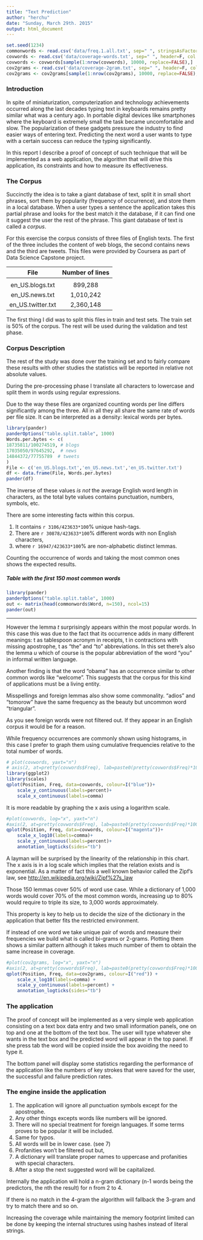 ```yaml
---
title: "Text Prediction"
author: "herchu"
date: "Sunday, March 29th. 2015"
output: html_document
---
```


```r
set.seed(1234)
commonwords <- read.csv('data/freq.1.all.txt', sep=" ", stringsAsFactors=F, nrows=1000, header=F, col.names=c('Freq','Word'))
covwords <- read.csv('data/coverage-words.txt', sep=" ", header=F, col.names=c('Position','Freq'))
covwords <- covwords[sample(1:nrow(covwords), 10000, replace=FALSE),]
cov2grams <- read.csv('data/coverage-2gram.txt', sep=" ", header=F, col.names=c('Position','Freq'))
cov2grams <- cov2grams[sample(1:nrow(cov2grams), 10000, replace=FALSE),]
```

### Introduction

In spite of miniaturization, computerization and technology achievements occurred along the last decades typing text in keyboards remains pretty similar what was a century ago. In portable digital devices like smartphones where the keyboard is extremely small the task became uncomfortable and slow. The popularization of these gadgets pressure the industry to find easier ways of entering text. Predicting the next word a user wants to type with a certain success can reduce the typing significantly.

In this report I describe a proof of concept of such technique that will be implemented as a web application, the algorithm that will drive this application, its constraints and how to measure its effectiveness.


### The Corpus

Succinctly the idea is to take a giant database of text, split it in small short phrases, sort them by popularity (frequency of occurrence), and store them in a local database. When a user types a sentence the application takes this partial phrase and looks for the best match it the database, if it can find one it suggest the user the rest of the phrase. This giant database of text is called a *corpus*.

For this exercise the corpus consists of three files of English texts. The first of the three includes the content of web blogs, the second contains news and the third are tweets. This files were provided by Coursera as part of Data Science Capstone project.

|     File             |  Number of lines  |
|:--------------------:|:-----------------:|
|                      |                   |
|    en_US.blogs.txt   |      899,288      |
|    en_US.news.txt    |    1,010,242      |
|   en_US.twitter.txt  |    2,360,148      |

The first thing I did was to split this files in train and test sets. The train set is 50% of the corpus. The rest will be used during the validation and test phase.


### Corpus Description

The rest of the study was done over the training set and to fairly compare these results with other studies the statistics will be reported in relative not absolute values.

During the pre-processing phase I translate all characters to lowercase and split them in words using regular expressions.

Due to the way these files are organized counting words per line differs significantly among the three. All in all they all share the same rate of words per file size. It can be interpreted as a density: lexical words per bytes.

```r
library(pander)
panderOptions("table.split.table", 1000)
Words.per.bytes <- c(
18735811/100274519, # blogs
17035050/97645292,  # news
14844372/77755789  # tweets
)
File <- c('en_US.blogs.txt','en_US.news.txt','en_US.twitter.txt')
df <- data.frame(File, Words.per.bytes)
pander(df)
```

The inverse of these values *is not* the average English word length in characters, as the total byte values contains punctuation, numbers, symbols, etc.

There are some interesting facts within this corpus.

1. It contains `r 3106/423633*100`% unique hash-tags.
2. There are `r 30878/423633*100`% different words with non English characters,
3. where `r 16947/423633*100`% are non-alphabetic distinct lemmas.

Counting the occurrence of words and taking the most common ones shows the expected results.

##### Table with the first 150 most common words
```r
library(pander)
panderOptions("table.split.table", 1000)
out <- matrix(head(commonwords$Word, n=150), ncol=15)
pander(out)
```

----------
However the lemma *t* surprisingly appears within the most popular words. In this case this was due to the fact that its occurrence adds in many different meanings: t as tablespoon acronym in receipts, t in contractions with missing apostrophe, t as "the" and "to" abbreviations. In this set there's also the lemma *u* which of course is the popular abbreviation of the word "you" in informal written language.

Another finding is that the word "obama" has an occurrence similar to other common words like "welcome". This suggests that the corpus for this kind of applications must be a living entity.

Misspellings and foreign lemmas also show some commonality. "adios" and "tomorow" have the same frequency as the beauty but uncommon word "triangular".

As you see foreign words were not filtered out. If they appear in an English corpus it would be for a reason.

While frequency occurrences are commonly shown using histograms, in this case I prefer to graph them using cumulative frequencies relative to the total number of words.

```r
# plot(covwords, yaxt="n")
# axis(2, at=pretty(covwords$Freq), lab=paste0(pretty(covwords$Freq)*100, "%"), las=T)
library(ggplot2)
library(scales)
qplot(Position, Freq, data=covwords, colour=I("blue"))+
    scale_y_continuous(labels=percent)+
    scale_x_continuous(labels=comma)
```

It is more readable by graphing the x axis using a logarithm scale.

```r
#plot(covwords, log="x", yaxt="n")
#axis(2, at=pretty(covwords$Freq), lab=paste0(pretty(covwords$Freq)*100, "%"), las=T)
qplot(Position, Freq, data=covwords, colour=I("magenta"))+
    scale_x_log10(labels=comma)+
    scale_y_continuous(labels=percent)+
    annotation_logticks(sides="tb")
```

A layman will be surprised by the linearity of the relationship in this chart. The x axis is in a log scale which implies that the relation exists and is exponential. As a matter of fact this a well known behavior called the Zipf's law, see <http://en.wikipedia.org/wiki/Zipf%27s_law>

Those 150 lemmas cover 50% of word use case. While a dictionary of 1,000 words would cover 70% of the most common words, increasing up to 80% would require to triple its size, to 3,000 words approximately.

This property is key to help us to decide the size of the dictionary in the application that better fits the restricted environment.

If instead of one word we take unique pair of words and measure their frequencies we build what is called bi-grams or 2-grams. Plotting them shows a similar pattern although it takes much number of them to obtain the same increase in coverage.

```r
#plot(cov2grams, log="x", yaxt="n")
#axis(2, at=pretty(covwords$Freq), lab=paste0(pretty(covwords$Freq)*100, "%"), las=T)
qplot(Position, Freq, data=cov2grams, colour=I("red")) +
    scale_x_log10(labels=comma) +
    scale_y_continuous(labels=percent) +
    annotation_logticks(sides="tb")
```


### The application

The proof of concept will be implemented as a very simple web application consisting on a text box data entry and two small information panels, one on top and one at the bottom of the text box. The user will type whatever she wants in the text box and the predicted word will appear in the top panel. If she press tab the word will be copied inside the box avoiding the need to type it.

The bottom panel will display some statistics regarding the performance of the application like the numbers of key strokes that were saved for the user, the successful and failure prediction rates.


### The engine inside the application

1. The application will ignore all punctuation symbols except for the apostrophe.
2. Any other things excepts words like numbers will be ignored.
3. There will no special treatment for foreign languages. If some terms proves to be popular it will be included.
4. Same for typos.
5. All words will be in lower case. (see 7)
6. Profanities won't be filtered out but,
7. A dictionary will translate proper names to uppercase and profanities with special characters.
8. After a stop the next suggested word will be capitalized.

Internally the application will hold a n-gram dictionary (n-1 words being the predictors, the nth the result) for n from 2 to 4.

If there is no match in the 4-gram the algorithm will fallback the 3-gram and try to match there and so on.

Increasing the coverage while maintaining the memory footprint limited can be done by keeping the internal structures using hashes instead of literal strings.

